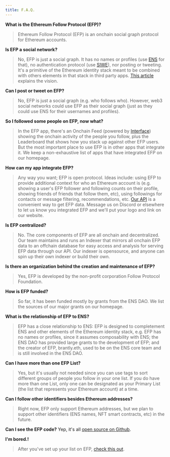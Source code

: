 ```yaml
---
title: F.A.Q.
---
```


**What is the Ethereum Follow Protocol (EFP)?**
>Ethereum Follow Protocol (EFP) is an onchain social graph protocol for Ethereum accounts.

**Is EFP a social network?**
>No, EFP is just a social graph. It has no names or profiles (use [ENS](https://ens.domains/) for that), no authentication protocol (use [SIWE](https://login.xyz/)), nor posting or tweeting. It's a primitive of the Ethereum identity stack meant to be combined with others elements in that stack in third party apps. [This article](https://mirror.xyz/brantly.eth/7nJZCqyvhbdTIfq4oSnNEjlUUyxS9sf3pTHcBNi8Te8) explains the vision.

**Can I post or tweet on EFP?**
>No, EFP is just a social graph (e.g. who follows who). However, web3 social networks could use EFP as their social graph (just as they could use ENS for their usernames and profiles).

**So I followed some people on EFP, now what?**
>In the EFP app, there's an Onchain Feed (powered by [Interface](https://interface.social/)) showing the onchain activity of the people you follow, plus the Leaderboard that shows how you stack up against other EFP users. But the most important place to use EFP is in other apps that integrate it. We keep a non-exhaustive list of apps that have integrated EFP on our homepage.

**How can my app integrate EFP?**
>Any way you want; EFP is open protocol. Ideas include: using EFP to provide additional context for who an Ethereum account is (e.g. showing a user's EFP follower and following counts on their profile, showing friends of friends that follow them, etc), using followings for contacts or message filtering, recommendations, etc. [Our API](https://docs.ethfollow.xyz/api/) is a convenient way to get EFP data. Message us on Discord or elsewhere to let us know you integrated EFP and we'll put your logo and link on our website.

**Is EFP centralized?**
>No. The core components of EFP are all onchain and decentralized. Our team maintains and runs an Indexer that mirrors all onchain EFP data to an offchain database for easy access and analysis for serving EFP data through our API. Our indexer is opensource, and anyone can spin up their own indexer or build their own.

**Is there an organization behind the creation and maintenance of EFP?**
>Yes, EFP is developed by the non-profit corporation Follow Protocol Foundation.

**How is EFP funded?**
>So far, it has been funded mostly by grants from the ENS DAO. We list the sources of our major grants on our homepage.

**What is the relationship of EFP to ENS?**
>EFP has a close relationship to ENS: EFP is designed to completement ENS and other elements of the Ethereum identity stack, e.g. EFP has no names or profiles, since it assumes composability with ENS; the ENS DAO has provided large grants to the development of EFP; and the creator of EFP, brantly.eth, used to be on the ENS core team and is still involved in the ENS DAO.

**Can I have more than one EFP List?**
>Yes, but it's usually not needed since you can use tags to sort different groups of people you follow in your one list. If you do have more than one List, only one can be designated as your Primary List (the list that represents your Ethereum account) at a time.

**Can I follow other identifiers besides Ethereum addresses?**
>Right now, EFP only support Ethereum addresses, but we plan to support other identifiers (ENS names, NFT smart contracts, etc) in the future.

**Can I see the EFP code?**
Yep, it's all [open source on Github](https://github.com/ethereumfollowprotocol).

**I'm bored.!**
>After you've set up your list on EFP, [check this out](https://hackertyper.net/).
